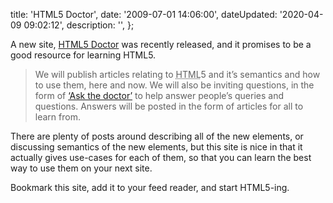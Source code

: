 

  title: 'HTML5 Doctor',
  date: '2009-07-01 14:06:00',
  dateUpdated: '2020-04-09 09:02:12',
  description: '',
};

A new site, [HTML5 Doctor](http://html5doctor.com) was recently released, and it promises to be a good resource for learning HTML5.

> We will publish articles relating to <abbr title="hypertext markup language">HTML</abbr>5 and it’s semantics and how to use them, here and now. We will also be inviting questions, in the form of [‘Ask the doctor’](http://html5doctor.com/ask-the-doctor) to help answer people’s queries and questions. Answers will be posted in the form of articles for all to learn from.

There are plenty of posts around describing all of the new elements, or discussing semantics of the new elements, but this site is nice in that it actually gives use-cases for each of them, so that you can learn the best way to use them on your next site.

Bookmark this site, add it to your feed reader, and start HTML5-ing.
